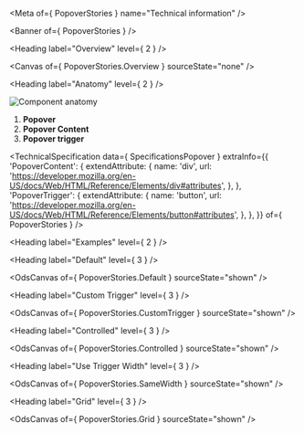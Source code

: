
<Meta of={ PopoverStories } name="Technical information" />

<Banner of={ PopoverStories } />

<Heading label="Overview" level={ 2 } />

<Canvas of={ PopoverStories.Overview } sourceState="none" />

<Heading label="Anatomy" level={ 2 } />

![Component anatomy](/assets/base-assets/components/popover/anatomy-tech.png "Component anatomy")

1. **Popover**
2. **Popover Content**
3. **Popover trigger**

<TechnicalSpecification
  data={ SpecificationsPopover }
  extraInfo={{
    'PopoverContent': {
      extendAttribute: {
        name: 'div',
        url: 'https://developer.mozilla.org/en-US/docs/Web/HTML/Reference/Elements/div#attributes',
      },
    },
    'PopoverTrigger': {
      extendAttribute: {
        name: 'button',
        url: 'https://developer.mozilla.org/en-US/docs/Web/HTML/Reference/Elements/button#attributes',
      },
    },
  }}
  of={ PopoverStories } />

<Heading label="Examples" level={ 2 } />

<Heading label="Default" level={ 3 } />

<OdsCanvas of={ PopoverStories.Default } sourceState="shown" />

<Heading label="Custom Trigger" level={ 3 } />

<OdsCanvas of={ PopoverStories.CustomTrigger } sourceState="shown" />

<Heading label="Controlled" level={ 3 } />

<OdsCanvas of={ PopoverStories.Controlled } sourceState="shown" />

<Heading label="Use Trigger Width" level={ 3 } />

<OdsCanvas of={ PopoverStories.SameWidth } sourceState="shown" />

<Heading label="Grid" level={ 3 } />

<OdsCanvas of={ PopoverStories.Grid } sourceState="shown" />
